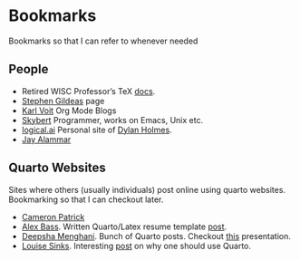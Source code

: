 
# Bookmarks

Bookmarks so that I can refer to whenever needed

## People

- Retired WISC Professor's TeX [docs](https://people.math.wisc.edu/~ynagel/tex/).
- [Stephen Gildeas](https://gildea.com/) page
- [Karl Voit](https://karl-voit.at/) Org Mode Blogs
- [Skybert](https://skybert.net/cv/) Programmer, works on Emacs, Unix etc.
- [logical.ai](http://logical.ai/) Personal site of [Dylan Holmes](https://web.mit.edu/dxh/www/).
- [Jay Alammar](https://jalammar.github.io/)

## Quarto Websites

Sites where others (usually individuals) post online using quarto websites. Bookmarking so that I can checkout later.

- [Cameron Patrick](https://cameronpatrick.com/) 
- [Alex Bass](https://alexbass.me/). Written Quarto/Latex resume template [post](https://alexbass.me/posts/resume/).
- [Deepsha Menghani](https://deepshamenghani.quarto.pub/). Bunch of Quarto posts. Checkout [this](https://deepshamenghani.quarto.pub/portfolio-with-quarto-workshop) presentation.
- [Louise Sinks](https://lsinks.github.io/). Interesting [post](https://lsinks.github.io/posts/2023-11-01-website-building/website.html) on why one should use Quarto.
